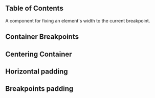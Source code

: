 
## Table of Contents

A component for fixing an element's width to the current breakpoint.

## Container Breakpoints

<ContainerContent />

## Centering Container

<HighlightCode code={ContainerCenter} />

## Horizontal padding

<HighlightCode code={ContainerHorizontalPadding} />

## Breakpoints padding

<HighlightCode code={ContainerBreakPointPadding} />
